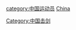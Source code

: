 {{Catnav|頁面分類|人物|職業|各职业中国人|中国运动员}}
{{Catnav|頁面分類|人物|各國人物|各国运动员|中国运动员}}
{{Catnav|頁面分類|人物|各職業人物|运动员|击剑运动员}}
{{Catnav|頁面分類|...|搏擊運動|擊劍|击剑运动员}}

[[category:中国运动员|category:中国运动员]]
[[category:各國擊劍運動員|China]]
[[Category:中国击剑|Category:中国击剑]]